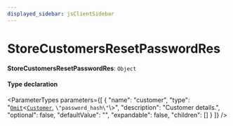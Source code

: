 ```yaml
---
displayed_sidebar: jsClientSidebar
---
```



# StoreCustomersResetPasswordRes

 **StoreCustomersResetPasswordRes**: `Object`

#### Type declaration

<ParameterTypes parameters={[
  {
    "name": "customer",
    "type": "[`Omit`](internal.Omit.mdx)<[`Customer`](../classes/internal.Customer.mdx), ``\"password_hash\"``\\>",
    "description": "Customer details.",
    "optional": false,
    "defaultValue": "",
    "expandable": false,
    "children": []
  }
]} />

